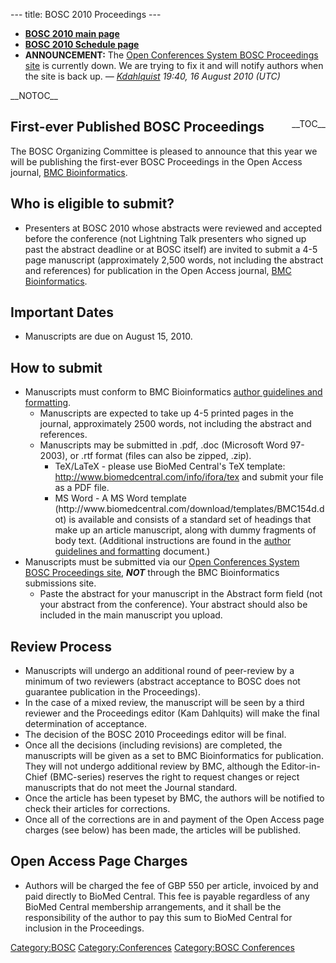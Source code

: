 ---
title: BOSC 2010 Proceedings
---

* '''[[BOSC_2010 | BOSC 2010 main page]]'''
* '''[[BOSC_2010_Schedule | BOSC 2010 Schedule page]]'''
* '''ANNOUNCEMENT:''' The [http://events.open-bio.org/BOSC2010-Proceedings/openconf.php Open Conferences System BOSC Proceedings site] is currently down.  We are trying to fix it and will notify authors when the site is back up.  ''&mdash; [[User:Kdahlquist|Kdahlquist]] 19:40, 16 August 2010 (UTC)''

__NOTOC__
<div style="float: right;">__TOC__</div>

== First-ever Published BOSC Proceedings ==

The BOSC Organizing Committee is pleased to announce that this year we will be publishing the first-ever BOSC Proceedings in the Open Access journal, [http://www.biomedcentral.com/bmcbioinformatics/ BMC Bioinformatics].

== Who is eligible to submit? ==

* Presenters at BOSC 2010 whose abstracts were reviewed and accepted before the conference (not Lightning Talk presenters who signed up past the abstract deadline or at BOSC itself) are invited to submit a 4-5 page manuscript (approximately 2,500 words, not including the abstract and references) for publication in the Open Access journal, [http://www.biomedcentral.com/bmcbioinformatics/ BMC Bioinformatics].

== Important Dates ==

* Manuscripts are due on August 15, 2010.

== How to submit ==

* Manuscripts must conform to BMC Bioinformatics [[Media:Instructions_for_authors_-_BMC_-_Appendix_A.pdf‎ | author guidelines and formatting]].
** Manuscripts are expected to take up 4-5 printed pages in the journal, approximately 2500 words, not including the abstract and references.
** Manuscripts may be submitted in .pdf, .doc (Microsoft Word 97-2003), or .rtf format (files can also be zipped, .zip).
*** TeX/LaTeX - please use BioMed Central's TeX template: http://www.biomedcentral.com/info/ifora/tex and submit your file as a PDF file.
*** MS Word - A MS Word template (http://www.biomedcentral.com/download/templates/BMC154d.dot) is available and consists of a standard set of headings that make up an article manuscript, along with dummy fragments of body text.  (Additional instructions are found in the [[Media:Instructions_for_authors_-_BMC_-_Appendix_A.pdf‎ | author guidelines and formatting]] document.)
* Manuscripts must be submitted via our [http://events.open-bio.org/BOSC2010-Proceedings/openconf.php Open Conferences System BOSC Proceedings site], '''''NOT''''' through the BMC Bioinformatics submissions site.
** Paste the abstract for your manuscript in the Abstract form field (not your abstract from the conference). Your abstract should also be included in the main manuscript you upload.

== Review Process ==

* Manuscripts will undergo an additional round of peer-review by a minimum of two reviewers (abstract acceptance to BOSC does not guarantee publication in the Proceedings).
* In the case of a mixed review, the manuscript will be seen by a third reviewer and the Proceedings editor (Kam Dahlquits) will make the final determination of acceptance.
* The decision of the BOSC 2010 Proceedings editor will be final.
* Once all the decisions (including revisions) are completed, the manuscripts will be given as a set to BMC Bioinformatics for publication.  They will not undergo additional review by BMC, although the Editor-in-Chief (BMC-series) reserves the right to request changes or reject manuscripts that do not meet the Journal standard.
* Once the article has been typeset by BMC, the authors will be notified to check their articles for corrections.
* Once all of the corrections are in and payment of the Open Access page charges (see below) has been made, the articles will be published.

== Open Access Page Charges ==

* Authors will be charged the fee of GBP 550 per article, invoiced by and paid directly to BioMed Central.  This fee is payable regardless of any BioMed Central membership arrangements, and it shall be the responsibility of the author to pay this sum to BioMed Central for inclusion in the Proceedings.

[[Category:BOSC]] [[Category:Conferences]]
[[Category:BOSC Conferences]]